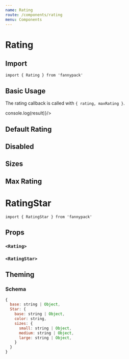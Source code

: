 ```yaml
---
name: Rating
route: /components/rating
menu: Components
---
```



# Rating

## Import

`import { Rating } from 'fannypack'`

## Basic Usage

The rating callback is called with `{ rating, maxRating }`.

<Playground>
  <Rating  onRate={result => console.log(result)}/>
</Playground>

## Default Rating

<Playground>
  <Rating defaultRating={3} />
</Playground>

## Disabled

<Playground>
  <Rating defaultRating={3} disabled />
</Playground>

## Sizes

<Playground>
  <Rating defaultRating={1} size="small" />
  <Rating defaultRating={2} />
  <Rating defaultRating={3} size="medium" />
  <Rating defaultRating={4} size="large" />
</Playground>

## Max Rating

<Playground>
  <Rating maxRating={1} />
  <Rating maxRating={2} />
  <Rating maxRating={3} />
  <Rating maxRating={4} />
  <Rating />
  <Rating maxRating={10} />
</Playground>

# RatingStar

`import { RatingStar } from 'fannypack'`

<Playground>
  <RatingStar />
  <RatingStar size="medium"/>
  <RatingStar size="large" active />
</Playground>

## Props

### `<Rating>`
<PropsTable component={Rating} />

### `<RatingStar>`
<PropsTable component={RatingStar} />

## Theming

### Schema

```jsx
{
  base: string | Object,
  Star: {
    base: string | Object,
    color: string,
    sizes: {
      small: string | Object,
      medium: string | Object,
      large: string | Object,
    }
  }
}
```
